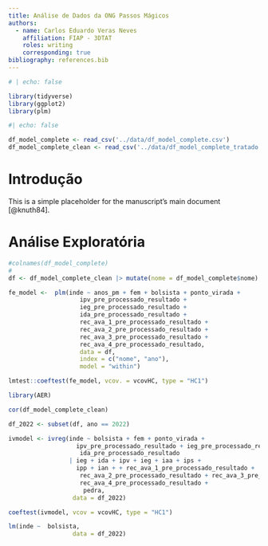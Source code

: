 ```yaml
---
title: Análise de Dados da ONG Passos Mágicos
authors:
  - name: Carlos Eduardo Veras Neves
    affiliation: FIAP - 3DTAT
    roles: writing
    corresponding: true
bibliography: references.bib
---
```


```r
# | echo: false 

library(tidyverse)
library(ggplot2)
library(plm)

```

```r
#| echo: false

df_model_complete <- read_csv('../data/df_model_complete.csv') 
df_model_complete_clean <- read_csv('../data/df_model_complete_tratado.csv')

```

# Introdução

This is a simple placeholder for the manuscript's main document [@knuth84].

# Análise Exploratória

```r
#colnames(df_model_complete)
#
df <- df_model_complete_clean |> mutate(nome = df_model_complete$nome)  

```

```r
fe_model <-  plm(inde ~ anos_pm + fem + bolsista + ponto_virada +
                    ipv_pre_processado_resultado + 
                    ieg_pre_processado_resultado +
                    ida_pre_processado_resultado + 
                    rec_ava_1_pre_processado_resultado +
                    rec_ava_2_pre_processado_resultado + 
                    rec_ava_3_pre_processado_resultado +
                    rec_ava_4_pre_processado_resultado, 
                    data = df,
                    index = c("nome", "ano"), 
                    model = "within")


```

```r
lmtest::coeftest(fe_model, vcov. = vcovHC, type = "HC1")

```

```r
library(AER)
```

```r
cor(df_model_complete_clean)

```


```r

df_2022 <- subset(df, ano == 2022)

ivmodel <- ivreg(inde ~ bolsista + fem + ponto_virada +
                   ipv_pre_processado_resultado + ieg_pre_processado_resultado +
                    ida_pre_processado_resultado 
                 | ieg + ida + ipv + ieg + iaa + ips + 
                   ipp + ian + + rec_ava_1_pre_processado_resultado +
                    rec_ava_2_pre_processado_resultado + rec_ava_3_pre_processado_resultado +
                    rec_ava_4_pre_processado_resultado +
                     pedra, 
                  data = df_2022)
```

```r
coeftest(ivmodel, vcov = vcovHC, type = "HC1")

```

```r
lm(inde ~  bolsista, 
                  data = df_2022)

```

